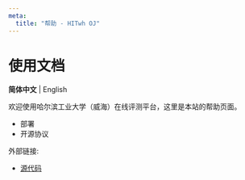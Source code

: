 ```yaml
---
meta:
  title: "帮助 - HITwh OJ"
---
```



# 使用文档

**简体中文** | <Link to="/docs">English</Link>

欢迎使用哈尔滨工业大学（威海）在线评测平台，这里是本站的帮助页面。

- <Link to="deploy">部署</Link>
- <Link to="license">开源协议</Link>

外部链接:

- [源代码][gitlab]

[gitlab]: https://git.hit.edu.cn/hitwhoj/hitwhoj
